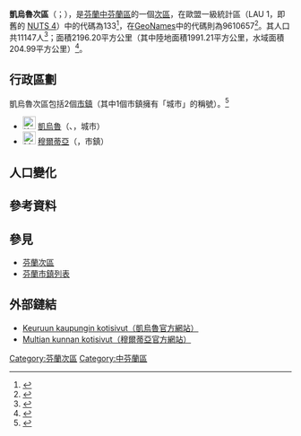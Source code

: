 {{Infobox settlement
| name                    = 凱烏魯次區
| settlement_type         = [[芬蘭次區|次區]]
| native_name             =Keuruun seutukunta
| native_name_lang        = fi
| image_map               =Keuruun.seutukunta.sijainti.Suomi.2020.svg
| subdivision_type        = [[世界政區索引|國家]]
| subdivision_name        = {{flag|Finland}}
| subdivision_type1        = [[芬蘭行政區|行政區]]
| subdivision_name1        = [[中芬蘭區|中芬蘭區]]
| population_footnotes    = <ref name="Population" />
| population_total        = 11147
| population_as_of        = 2020
| area_footnotes          = <ref name="Area" />
| area_total_km2          = 2196.20
| area_land_km2           = 1991.21
| area_water_km2          = 204.99
| population_density_km2  = auto
| coordinates             = {{Coord|62.33721|24.66969|display=title,inline}}
| coordinates_footnotes   = <ref name="GeoNames" />
| timezone1               = [[歐洲東部時間|EET]]<ref>{{Cite web|url=https://www.timeanddate.com/worldclock/finland/helsinki|title=Current Local Time in Helsinki, Finland|website=Time and Date|language=en|accessdate=2020-07-15|archive-date=2020-08-04|archive-url=https://web.archive.org/web/20200804053117/https://www.timeanddate.com/worldclock/finland/helsinki|dead-url=no}}</ref>
| utc_offset1             = +2
| timezone1_DST           = [[歐洲東部夏令時間|EEST]]<ref>{{Cite web|url=https://www.timeanddate.com/time/change/finland/helsinki|title=Clock Changes in Helsinki, Finland|website=Time and Date|language=en|accessdate=2020-07-15|archive-date=2020-08-04|archive-url=https://web.archive.org/web/20200804053109/https://www.timeanddate.com/time/change/finland/helsinki|dead-url=no}}</ref>
| utc_offset1_DST         = +3
| blank_name              = [[GeoNames|GeoNames]]<ref name="GeoNames" />
| blank_info              = 9610657
| blank1_name             = LAU 1（NUTS 4）<ref name="LAU" />
| blank1_info              = 133
}}
'''凱烏魯次區'''（{{lang-fi|Keuruun seutukunta}}；{{lang-sv|Keuru ekonomiska region}}），是[[芬蘭共和國|芬蘭]][[中芬蘭區|中芬蘭區]]的一個[[芬蘭次區|次區]]，在歐盟一級{{tsl|fr|Unité administrative locale|地方行政單位}}統計區（LAU 1，即舊的 [[地域統計單位命名法|NUTS 4]]）中的代碼為133<ref name="LAU">{{Cite web |url=http://tilastokeskus.fi/meta/luokitukset/seutukunta/001-2013/index_sv.html |title=Förteckning över ekonomiska regioner |publisher=Statistikcentralen |language=sv |access-date=2013-12-25 |archive-date=2013-11-11 |archive-url=https://web.archive.org/web/20131111091437/http://tilastokeskus.fi/meta/luokitukset/seutukunta/001-2013/index_sv.html |dead-url=no }}</ref>，在[[GeoNames|GeoNames]]中的代碼則為9610657<ref name="GeoNames">{{Cite web |url = https://www.geonames.org/9610657 |title = GeoNames - Keuruu (9610657) |access-date = 2020-07-14 |website=[[GeoNames|GeoNames]] |language = en}}</ref>。其人口共11147人<ref name="Population">{{Cite web |url = http://pxnet2.stat.fi/PXWeb/pxweb/fi/StatFin/StatFin__vrm__vamuu/statfin_vamuu_pxt_11lj.px/table/tableViewLayout1/ |title = Väestörakenteen ennakkotiedot alueittain, 2020M01*-2020M05* |date = 2020-01-31 |publisher = Tilastokeskus |access-date = 2020-07-13 |language = fi |archive-date = 2019-06-26 |archive-url = https://web.archive.org/web/20190626124514/http://pxnet2.stat.fi/PXWeb/pxweb/fi/StatFin/StatFin__vrm__vamuu/statfin_vamuu_pxt_11lj.px/table/tableViewLayout1/ }}</ref>；面積2196.20平方公里（其中陸地面積1991.21平方公里，水域面積204.99平方公里）<ref name="Area">{{Cite web |url = https://www.maanmittauslaitos.fi/sites/maanmittauslaitos.fi/files/attachments/2020/01/Vuoden_2020_pinta-alatilasto_kunnat_maakunnat.xlsx |title = Pinta-alat kunnittain (Excel) 2020-01-01 |date = 2020-01-01 |publisher = Maanmittauslaitos |access-date = 2020-07-13 |language = fi |archive-date = 2020-07-10 |archive-url = https://web.archive.org/web/20200710123737/https://www.maanmittauslaitos.fi/sites/maanmittauslaitos.fi/files/attachments/2020/01/Vuoden_2020_pinta-alatilasto_kunnat_maakunnat.xlsx |dead-url = yes }}</ref>。

== 行政區劃 ==
凱烏魯次區包括2個[[芬蘭市鎮|市鎮]]（其中1個市鎮擁有「城市」的稱號）。<ref name="Lappi">{{Cite web |language=fi |url=http://www.patio.fi/PatioWeb/facelets/suomenaluejaot/suomenaluejaot.faces |title=Finlands regionindelning på |website=www.patio.fi. |archive-url=https://web.archive.org/web/20121022111321/http://www.patio.fi/PatioWeb/facelets/suomenaluejaot/suomenaluejaot.faces |archive-date=2012-10-22 |accessdate=2020-07-15 |dead-url=yes }}</ref>
* [[File:Keuruu.vaakuna.svg|23px]] [[凱烏魯|凱烏魯]]（{{lang-fi|Keuruu}}、{{lang-sv|Keuru}}，城市）
* [[File:Multia_vaakuna.svg|23px]] [[穆爾蒂亞|穆爾蒂亞]]（{{lang|fi|Multia}}，市鎮）

== 人口變化 ==
{{Bar box
|title   =  凱烏魯次區1980年－2010年的人口變化圖
|titlebar=  #DDD
|width   =  600px
|barwidth=  500px
|left1   =  年
|right1  =  人口
|float   =  left
|bars    =  
{{bar pixel|1980|#0099FF|480||15 633}}
{{bar pixel|1985|#0099FF|477||15 538}}
{{bar pixel|1990|#0099FF|463||15 070}}
{{bar pixel|1995|#0099FF|449||14 634}}
{{bar pixel|2000|#0099FF|431||14 023}}
{{bar pixel|2005|#0099FF|405||13 200}}
{{bar pixel|2010|#0099FF|386||12 556}}
|caption = 來源：Tilastokeskus.<ref>{{Cite web | url = http://pxnet2.stat.fi/PXWeb/pxweb/fi/StatFin/StatFin__vrm__vaerak/statfin_vaerak_pxt_011.px | title = Väestö kielen mukaan sekä ulkomaan kansalaisten määrä ja maa-pinta-ala alueittain 1980 - 2016 | publisher = Tilastokeskus | access-date = 2018-01-18 | language = fi | archive-url = https://web.archive.org/web/20180617142223/http://pxnet2.stat.fi/PXWeb/pxweb/fi/StatFin/StatFin__vrm__vaerak/statfin_vaerak_pxt_011.px | archive-date = 2018-06-17 | dead-url = yes }}</ref>
}}
{{clear}}

== 參考資料 ==
{{reflist}}

== 參見 ==
* [[芬蘭次區|芬蘭次區]]
* [[芬蘭市鎮列表|芬蘭市鎮列表]]

== 外部鏈結 ==
* [http://www.keuruu.fi/ Keuruun kaupungin kotisivut（凱烏魯官方網站）]{{Wayback|url=http://www.keuruu.fi/ |date=20120717022602 }} {{fi icon}}
* [http://www.multia.fi/ Multian kunnan kotisivut（穆爾蒂亞官方網站）]{{Wayback|url=http://www.multia.fi/ |date=20130311171356 }} {{fi icon}}

{{芬蘭次區}}
[[Category:芬蘭次區|Category:芬蘭次區]]
[[Category:中芬蘭區|Category:中芬蘭區]]